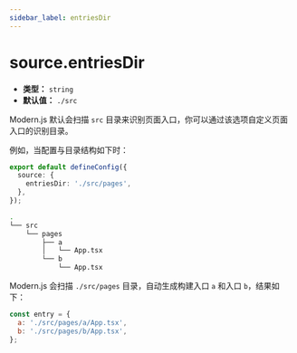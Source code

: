```yaml
---
sidebar_label: entriesDir
---
```


# source.entriesDir

- **类型：** `string`
- **默认值：** `./src`

Modern.js 默认会扫描 `src` 目录来识别页面入口，你可以通过该选项自定义页面入口的识别目录。

例如，当配置与目录结构如下时：

```ts title="modern.config.ts"
export default defineConfig({
  source: {
    entriesDir: './src/pages',
  },
});
```

```bash title="项目目录结构"
.
└── src
    └── pages
        ├── a
        │   └── App.tsx
        └── b
            └── App.tsx
```

Modern.js 会扫描 `./src/pages` 目录，自动生成构建入口 `a` 和入口 `b`，结果如下：

```js
const entry = {
  a: './src/pages/a/App.tsx',
  b: './src/pages/b/App.tsx',
};
```
